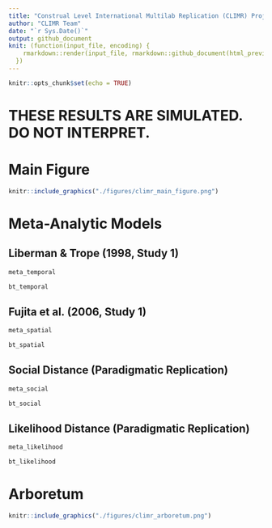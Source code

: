 ```yaml
---
title: "Construal Level International Multilab Replication (CLIMR) Project: Main Analysis Report"
author: "CLIMR Team"
date: "`r Sys.Date()`"
output: github_document
knit: (function(input_file, encoding) {
    rmarkdown::render(input_file, rmarkdown::github_document(html_preview = FALSE), encoding = encoding, output_dir = "./reports/")
  })
---
```


```r
knitr::opts_chunk$set(echo = TRUE)

```

# **THESE RESULTS ARE SIMULATED. DO NOT INTERPRET.**

# Main Figure

```r
knitr::include_graphics("./figures/climr_main_figure.png")
```


# Meta-Analytic Models

## Liberman & Trope (1998, Study 1)

```r
meta_temporal
```

```r
bt_temporal
```

## Fujita et al. (2006, Study 1)

```r
meta_spatial
```

```r
bt_spatial
```

## Social Distance (Paradigmatic Replication)

```r
meta_social
```

```r
bt_social
```


## Likelihood Distance (Paradigmatic Replication)

```r
meta_likelihood
```

```r
bt_likelihood
```

# Arboretum

```r
knitr::include_graphics("./figures/climr_arboretum.png")
```
